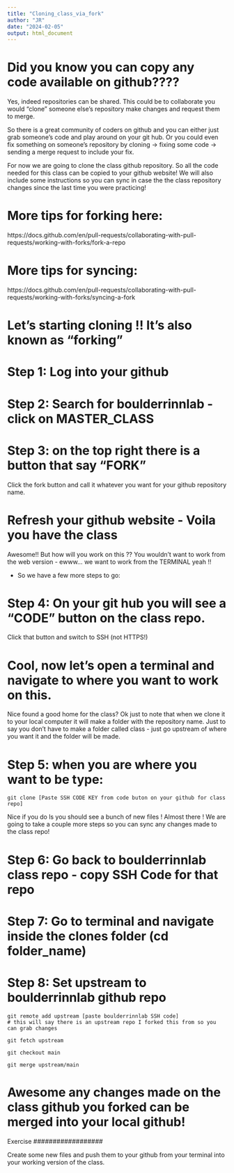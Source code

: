 ```yaml
---
title: "Cloning_class_via_fork"
author: "JR"
date: "2024-02-05"
output: html_document
---
```


# Did you know you can copy any code available on github????
Yes, indeed repositories can be shared. This could be to collaborate
you would "clone" someone else's repository make changes and request them to merge.

So there is a great community of coders on github and you can either
just grab someone's code and play around on your git hub. Or you could even fix something on someone's repository by cloning -> fixing some code -> sending a merge request to include your fix.

For now we are going to clone the class github repository. So all 
the code needed for this class can be copied to your github website!
We will also include some instructions so you can sync in case the 
the class repository changes since the last time you were practicing!

# More tips for forking here:
https://docs.github.com/en/pull-requests/collaborating-with-pull-requests/working-with-forks/fork-a-repo

# More tips for syncing:
https://docs.github.com/en/pull-requests/collaborating-with-pull-requests/working-with-forks/syncing-a-fork



# Let's starting cloning !! It's also known as "forking"

# Step 1: Log into your github

# Step 2: Search for boulderrinnlab - click on MASTER_CLASS

# Step 3: on the top right there is a button that say "FORK"
Click the fork button and call it whatever you want for your github repository name.

# Refresh your github website - Voila you have the class
Awesome!! But how will you work on this ?? You wouldn't want to work
from the web version - ewww... we want to work from the TERMINAL yeah !!

- So we have a few more steps to go:

# Step 4: On your git hub you will see a "CODE" button on the class repo.
Click that button and switch to SSH (not HTTPS!)

# Cool, now let's open a terminal and navigate to where you want to work on this.
Nice found a good home for the class? Ok just to note that when we clone it to your local
computer it will make a folder with the repository name. Just to say you don't have to make a folder called class - just go upstream of where you want it and the folder will be made.

# Step 5: when you are where you want to be type:
```git

git clone [Paste SSH CODE KEY from code buton on your github for class repo]

```
Nice if you do ls you should see a bunch of new files ! Almost there !
We are going to take a couple more steps so you can sync any changes made to the class repo!

# Step 6: Go back to boulderrinnlab class repo - copy SSH Code for that repo

# Step 7: Go to terminal and navigate inside the clones folder (cd folder_name)

# Step 8: Set upstream to boulderrinnlab github repo

```git
git remote add upstream [paste boulderrinnlab SSH code]
# this will say there is an upstream repo I forked this from so you can grab changes

git fetch upstream

git checkout main

git merge upstream/main

```

# Awesome any changes made on the class github you forked can be merged into your local github!

##################
Exercise
##################

Create some new files and push them to your github from your terminal into 
your working version of the class.

